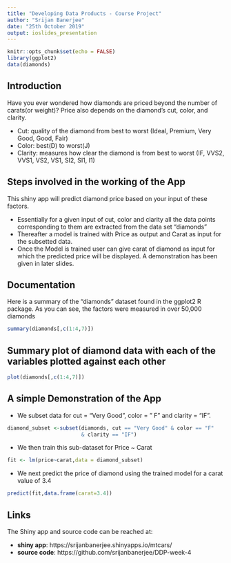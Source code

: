 ---
title: "Developing Data Products - Course Project"
author: "Srijan Banerjee"
date: "25th October 2019"
output: ioslides_presentation
---

```{r setup, include=FALSE}
knitr::opts_chunk$set(echo = FALSE)
library(ggplot2)
data(diamonds)
```

## Introduction

Have you ever wondered how diamonds are priced beyond the number of carats(or weight)? Price also depends on the diamond's cut, color, and clarity.

- Cut: quality of the diamond from best to worst (Ideal, Premium, Very Good, Good, Fair)
- Color: best(D) to worst(J)
- Clarity: measures how clear the diamond is from best to worst (IF, VVS2, VVS1, VS2, VS1, SI2, SI1, I1)

## Steps involved in the working of the App

This shiny app will predict diamond price based on your input of these factors.

- Essentially for a given input of cut, color and clarity all the data points corresponding to them are extracted from the data set "diamonds"
- Thereafter a model is trained with Price as output and Carat as input for the subsetted data. 
- Once the Model is trained user can give carat of diamond as input for which the predicted price will be displayed. A demonstration has been given in later slides.

## Documentation

Here is a summary of the "diamonds" dataset found in the ggplot2 R package. As you can see, the factors were measured in over 50,000 diamonds 
```{r,echo=TRUE,warning=FALSE,message=FALSE}
summary(diamonds[,c(1:4,7)])
```

## Summary plot of diamond data with each of the variables plotted against each other
```{r,echo=FALSE,warning=FALSE,message=FALSE }
plot(diamonds[,c(1:4,7)])
```

## A simple Demonstration of the App

- We subset data for cut = "Very Good", color = " F" and clarity = "IF".
```{r,echo=TRUE,message=FALSE,warning=FALSE, cache=TRUE}
diamond_subset <-subset(diamonds, cut == "Very Good" & color == "F" 
                        & clarity == "IF")
```

- We then train this sub-dataset for Price ~ Carat
```{r,echo=TRUE,warning=FALSE,message=FALSE,cache=TRUE}
fit <- lm(price~carat,data = diamond_subset)
```

- We next predict the price of diamond using the trained model for a carat value of 3.4
```{r,echo=TRUE,warning=FALSE,message=FALSE,cache=TRUE}
predict(fit,data.frame(carat=3.4))
```

## Links

The Shiny app and source code can be reached at:

- **shiny app**: https://srijanbanerjee.shinyapps.io/mtcars/
- **source code**: https://github.com/srijanbanerjee/DDP-week-4


